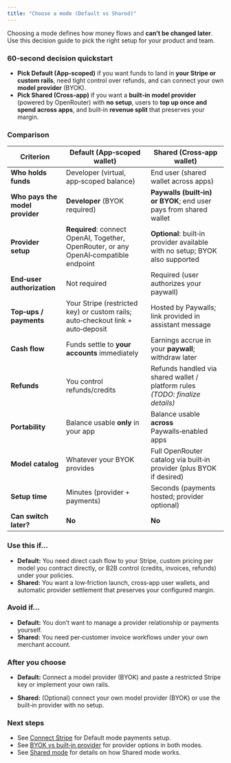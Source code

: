 ```yaml
---
title: "Choose a mode (Default vs Shared)"
---
```


Choosing a mode defines how money flows and **can’t be changed later**. Use this decision guide to pick the right setup for your product and team.

### 60‑second decision quickstart

- **Pick Default (App‑scoped)** if you want funds to land in **your Stripe or custom rails**, need tight control over refunds, and can connect your own **model provider** (BYOK).
- **Pick Shared (Cross‑app)** if you want a **built‑in model provider** (powered by OpenRouter) with **no setup**, users to **top up once and spend across apps**, and built‑in **revenue split** that preserves your margin.

### Comparison

| Criterion                       | Default (App‑scoped wallet)                                                           | Shared (Cross‑app wallet)                                                     |
| ------------------------------- | ------------------------------------------------------------------------------------- | ----------------------------------------------------------------------------- |
| **Who holds funds**             | Developer (virtual, app‑scoped balance)                                               | End user (shared wallet across apps)                                          |
| **Who pays the model provider** | **Developer** (BYOK required)                                                         | **Paywalls (built‑in) or BYOK**; end user pays from shared wallet             |
| **Provider setup**              | **Required**: connect OpenAI, Together, OpenRouter, or any OpenAI‑compatible endpoint | **Optional**: built‑in provider available with no setup; BYOK also supported  |
| **End‑user authorization**      | Not required                                                                          | Required (user authorizes your paywall)                                       |
| **Top‑ups / payments**          | Your Stripe (restricted key) or custom rails; auto‑checkout link + auto‑deposit       | Hosted by Paywalls; link provided in assistant message                        |
| **Cash flow**                   | Funds settle to **your accounts** immediately                                         | Earnings accrue in your **paywall**; withdraw later                           |
| **Refunds**                     | You control refunds/credits                                                           | Refunds handled via shared wallet / platform rules _(TODO: finalize details)_ |
| **Portability**                 | Balance usable **only** in your app                                                   | Balance usable **across** Paywalls‑enabled apps                               |
| **Model catalog**               | Whatever your BYOK provides                                                           | Full OpenRouter catalog via built‑in provider (plus BYOK if desired)          |
| **Setup time**                  | Minutes (provider + payments)                                                         | Seconds (payments hosted; provider optional)                                  |
| **Can switch later?**           | **No**                                                                                | **No**                                                                        |

### Use this if…

- **Default:** You need direct cash flow to your Stripe, custom pricing per model you contract directly, or B2B control (credits, invoices, refunds) under your policies.
- **Shared:** You want a low‑friction launch, cross‑app user wallets, and automatic provider settlement that preserves your configured margin.

### Avoid if…

- **Default:** You don’t want to manage a provider relationship or payments yourself.
- **Shared:** You need per‑customer invoice workflows under your own merchant account.

### After you choose

- **Default:** Connect a model provider (BYOK) and paste a restricted Stripe key or implement your own rails.

- **Shared:** (Optional) connect your own model provider (BYOK) or use the built‑in provider with no setup.

### Next steps

- See [Connect Stripe](/how-to-guides/connect-stripe) for Default mode payments setup.
- See [BYOK vs built‑in provider](/how-to-guides/byok-vs-built-in-provider) for provider options in both modes.
- See [Shared mode](/how-to-guides/shared-mode) for details on how Shared mode works.
